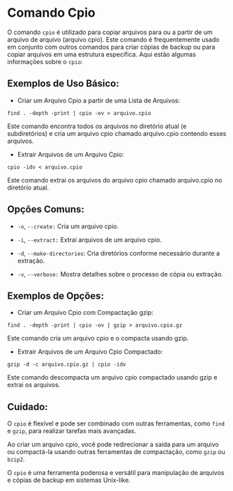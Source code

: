 # Comando Cpio

O comando `cpio` é utilizado para copiar arquivos para ou a partir de um arquivo de arquivo (arquivo cpio). Este comando é frequentemente usado em conjunto com outros comandos para criar cópias de backup ou para copiar arquivos em uma estrutura específica. Aqui estão algumas informações sobre o `cpio`:

## Exemplos de Uso Básico:

- Criar um Arquivo Cpio a partir de uma Lista de Arquivos:

`find . -depth -print | cpio -ov > arquivo.cpio`

Este comando encontra todos os arquivos no diretório atual (e subdiretórios) e cria um arquivo cpio chamado arquivo.cpio contendo esses arquivos.

- Extrair Arquivos de um Arquivo Cpio:

`cpio -idv < arquivo.cpio`

Este comando extrai os arquivos do arquivo cpio chamado arquivo.cpio no diretório atual.

## Opções Comuns:

- `-o`, `--create:` Cria um arquivo cpio.

- `-i`, `--extract:` Extrai arquivos de um arquivo cpio.

- `-d`, `--make-directories`: Cria diretórios conforme necessário durante a extração.

- `-v`, `--verbose:` Mostra detalhes sobre o processo de cópia ou extração.

## Exemplos de Opções:

- Criar um Arquivo Cpio com Compactação gzip:

`find . -depth -print | cpio -ov | gzip > arquivo.cpio.gz`

Este comando cria um arquivo cpio e o compacta usando gzip.

- Extrair Arquivos de um Arquivo Cpio Compactado:

`gzip -d -c arquivo.cpio.gz | cpio -idv`

Este comando descompacta um arquivo cpio compactado usando gzip e extrai os arquivos.

## Cuidado:

O `cpio` é flexível e pode ser combinado com outras ferramentas, como `find` e `gzip`, para realizar tarefas mais avançadas.

Ao criar um arquivo cpio, você pode redirecionar a saída para um arquivo ou compactá-la usando outras ferramentas de compactação, como `gzip` ou `bzip2`.

O `cpio` é uma ferramenta poderosa e versátil para manipulação de arquivos e cópias de backup em sistemas Unix-like.